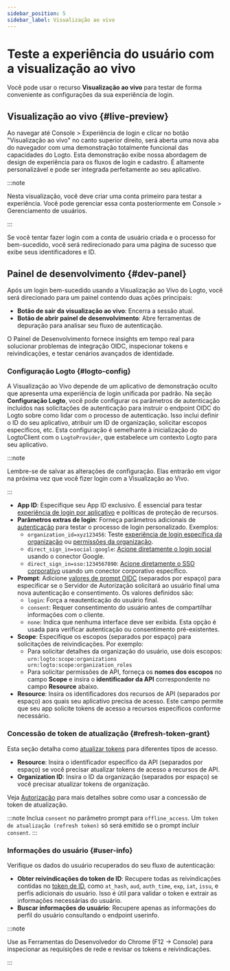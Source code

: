 ```yaml
---
sidebar_position: 5
sidebar_label: Visualização ao vivo
---
```


# Teste a experiência do usuário com a visualização ao vivo

Você pode usar o recurso **Visualização ao vivo** para testar de forma conveniente as configurações da sua experiência de login.

## Visualização ao vivo \{#live-preview}

Ao navegar até <CloudLink to="/sign-in-experience">Console > Experiência de login</CloudLink> e clicar no botão "Visualização ao vivo" no canto superior direito, será aberta uma nova aba do navegador com uma demonstração totalmente funcional das capacidades do Logto. Esta demonstração exibe nossa abordagem de design de experiência para os fluxos de login e cadastro. É altamente personalizável e pode ser integrada perfeitamente ao seu aplicativo.

:::note

Nesta visualização, você deve criar uma conta primeiro para testar a experiência. Você pode gerenciar essa conta posteriormente em <CloudLink to="/user-management">Console > Gerenciamento de usuários</CloudLink>.

:::

Se você tentar fazer login com a conta de usuário criada e o processo for bem-sucedido, você será redirecionado para uma página de sucesso que exibe seus identificadores e ID.

## Painel de desenvolvimento \{#dev-panel}

Após um login bem-sucedido usando a Visualização ao Vivo do Logto, você será direcionado para um painel contendo duas ações principais:

- **Botão de sair da visualização ao vivo**: Encerra a sessão atual.
- **Botão de abrir painel de desenvolvimento**: Abre ferramentas de depuração para analisar seu fluxo de autenticação.

O Painel de Desenvolvimento fornece insights em tempo real para solucionar problemas de integração OIDC, inspecionar tokens e reivindicações, e testar cenários avançados de identidade.

### Configuração Logto \{#logto-config}

A Visualização ao Vivo depende de um aplicativo de demonstração oculto que apresenta uma experiência de login unificada por padrão. Na seção **Configuração Logto**, você pode configurar os parâmetros de autenticação incluídos nas solicitações de autenticação para instruir o endpoint OIDC do Logto sobre como lidar com o processo de autenticação. Isso inclui definir o ID do seu aplicativo, atribuir um ID de organização, solicitar escopos específicos, etc. Esta configuração é semelhante à inicialização do LogtoClient com o `LogtoProvider`, que estabelece um contexto Logto para seu aplicativo.

:::note

Lembre-se de salvar as alterações de configuração. Elas entrarão em vigor na próxima vez que você fizer login com a Visualização ao Vivo.

:::

- **App ID**: Especifique seu App ID exclusivo. É essencial para testar [experiência de login por aplicativo](/customization/match-your-brand#app-specific-branding) e políticas de proteção de recursos.
- **Parâmetros extras de login**: Forneça parâmetros adicionais de [autenticação](/end-user-flows/authentication-parameters) para testar o processo de login personalizado. Exemplos:
  - `organization_id=xyz123456`: Teste [experiência de login específica da organização](/customization/match-your-brand#organization-specific-branding) ou [permissões da organização](/authorization/organization-permissions).
  - `direct_sign_in=social:google`: [Acione diretamente o login social](/end-user-flows/authentication-parameters/direct-sign-in#social-sign-in) usando o conector Google.
  - `direct_sign_in=sso:1234567890`: [Acione diretamente o SSO corporativo](/end-user-flows/authentication-parameters/direct-sign-in#enterprise-sso) usando um conector corporativo específico.
- **Prompt**: Adicione [valores de prompt OIDC](https://blog.logto.io/introducing-oidc-prompt) (separados por espaço) para especificar se o Servidor de Autorização solicitará ao usuário final uma nova autenticação e consentimento. Os valores definidos são:
  - `login`: Força a reautenticação do usuário final.
  - `consent`: Requer consentimento do usuário antes de compartilhar informações com o cliente.
  - `none`: Indica que nenhuma interface deve ser exibida. Esta opção é usada para verificar autenticação ou consentimento pré-existentes.
- **Scope**: Especifique os escopos (separados por espaço) para solicitações de reivindicações. Por exemplo:
  - Para solicitar detalhes da organização do usuário, use dois escopos: `urn:logto:scope:organizations urn:logto:scope:organization_roles`
  - Para solicitar permissões de API, forneça os **nomes dos escopos** no campo **Scope** e insira o **identificador da API** correspondente no campo **Resource** abaixo.
- **Resource**: Insira os identificadores dos recursos de API (separados por espaço) aos quais seu aplicativo precisa de acesso. Este campo permite que seu app solicite tokens de acesso a recursos específicos conforme necessário.

### Concessão de token de atualização \{#refresh-token-grant}

Esta seção detalha como [atualizar tokens](https://auth-wiki.logto.io/refresh-token) para diferentes tipos de acesso.

- **Resource**: Insira o identificador específico da API (separados por espaço) se você precisar atualizar tokens de acesso a recursos de API.
- **Organization ID**: Insira o ID da organização (separados por espaço) se você precisar atualizar tokens de organização.

Veja [Autorização](/authorization) para mais detalhes sobre como usar a concessão de token de atualização.

:::note
Inclua `consent` no parâmetro prompt para `offline_access`. Um `token de atualização (refresh token)` só será emitido se o prompt incluir `consent`.
:::

### Informações do usuário \{#user-info}

Verifique os dados do usuário recuperados do seu fluxo de autenticação:

- **Obter reivindicações do token de ID**: Recupere todas as reivindicações contidas no [token de ID](https://auth-wiki.logto.io/id-token), como `at_hash`, `aud`, `auth_time`, `exp`, `iat`, `issu`, e perfis adicionais do usuário. Isso é útil para validar o token e extrair as informações necessárias do usuário.
- **Buscar informações do usuário**: Recupere apenas as informações do perfil do usuário consultando o endpoint userinfo.

:::note

Use as Ferramentas do Desenvolvedor do Chrome (F12 → Console) para inspecionar as requisições de rede e revisar os tokens e reivindicações.

:::